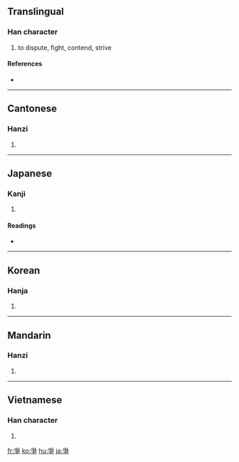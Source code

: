 {{also|争}}
==Translingual==

===Han character===
{{Han char|rn=87|rad=爪|as=04|sn=8|four=2050<sub>7</sub>|canj=月尸木 (BSD)}}

# to dispute, fight, contend, strive

====References====
* {{Han ref|kx=0688.330|dkj=19663|dj=1101.220|hdz=32031.030|uh=722D|ud=29229|bh=AAA7|bd=43687}}

----

==Cantonese==

===Hanzi===
{{yue-hanzi|jyut=|y=jaang1, jang1}}

# {{defn|Cantonese|sort=爪04}}

----

==Japanese==

===Kanji===
{{ja-kanji|grade=|rs=爪04}}

# {{defn|Japanese}}

====Readings====
* {{ja-readings|on=[[そう]] (sō)|kun=[[あらそう]] (arasou)}}

----

==Korean==

===Hanja===
{{ko-hanja|hangeul=쟁|eumhun=|rv=jaeng|mr=chaeng|y=cayng}}

# {{defn|Korean|sort=爪04}}

----

==Mandarin==

===Hanzi===
{{cmn-hanzi|sim=争|pin=[[zhēng]] ([[zheng1]])|wg=cheng<sup>1</sup>}}

# {{defn|Mandarin|sort=爪04}}

----

==Vietnamese==

===Han character===
{{vi-hantu|[[tranh]], [[dềnh]], [[ganh]], [[giành]], [[chanh]], [[danh]], [[dành]], [[gianh]]|rs=爪04}}

# {{defn|Vietnamese|sort=爪04}}

[[fr:爭]]
[[ko:爭]]
[[hu:爭]]
[[ja:爭]]